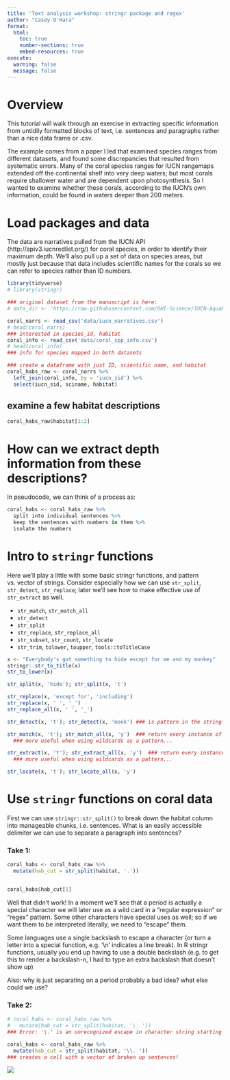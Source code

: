 ```yaml
---
title: 'Text analysis workshop: stringr package and regex'
author: "Casey O'Hara"
format: 
  html:
    toc: true
    number-sections: true
    embed-resources: true
execute:
  warning: false
  message: false
---
```


# Overview

This tutorial will walk through an exercise in extracting specific information from untidily formatted blocks of text, i.e. sentences and paragraphs rather than a nice data frame or .csv.  

The example comes from a paper I led that examined species ranges from different datasets, and found some discrepancies that resulted from systematic errors.  Many of the coral species ranges for IUCN rangemaps extended off the continental shelf into very deep waters; but most corals require shallower water and are dependent upon photosynthesis.  So I wanted to examine whether these corals, according to the IUCN's own information, could be found in waters deeper than 200 meters.


# Load packages and data

The data are narratives pulled from the IUCN API (http://apiv3.iucnredlist.org/) for coral species, in order to identify their maximum depth.  We'll also pull up a set of data on species areas, but mostly just because that data includes scientific names for the corals so we can refer to species rather than ID numbers.

``` r
library(tidyverse)
# library(stringr)

### original dataset from the manuscript is here:
# data_dir <- 'https://raw.githubusercontent.com/OHI-Science/IUCN-AquaMaps/master/clip_depth'

coral_narrs <- read_csv('data/iucn_narratives.csv')
# head(coral_narrs)
### interested in species_id, habitat
coral_info <- read_csv('data/coral_spp_info.csv')
# head(coral_info)
### info for species mapped in both datasets

### create a dataframe with just ID, scientific name, and habitat
coral_habs_raw <- coral_narrs %>%
  left_join(coral_info, by = 'iucn_sid') %>%
  select(iucn_sid, sciname, habitat)
```

## examine a few habitat descriptions

``` r
coral_habs_raw$habitat[1:2]
```

# How can we extract depth information from these descriptions?

In pseudocode, we can think of a process as:

```r
coral_habs <- coral_habs_raw %>%
  split into individual sentences %>%
  keep the sentences with numbers in them %>%
  isolate the numbers
```
  
# Intro to `stringr` functions

Here we'll play a little with some basic stringr functions, and pattern vs. vector of strings.  Consider especially how we can use `str_split`, `str_detect`, `str_replace`; later we'll see how to make effective use of `str_extract` as well.

- `str_match`, `str_match_all`
- `str_detect`
- `str_split`
- `str_replace`, `str_replace_all`
- `str_subset`, `str_count`, `str_locate`
- `str_trim`, `tolower`, `toupper`, `tools::toTitleCase`

``` r
x <- "Everybody's got something to hide except for me and my monkey"
stringr::str_to_title(x)
str_to_lower(x)

str_split(x, 'hide'); str_split(x, 't')

str_replace(x, 'except for', 'including')
str_replace(x, ' ', '_')
str_replace_all(x, ' ', '_')

str_detect(x, 't'); str_detect(x, 'monk') ### is pattern in the string? T/F

str_match(x, 't'); str_match_all(x, 'y')  ### return every instance of the pattern in the string
  ### more useful when using wildcards as a pattern...

str_extract(x, 't'); str_extract_all(x, 'y')  ### return every instance of the pattern in the string
  ### more useful when using wildcards as a pattern...

str_locate(x, 't'); str_locate_all(x, 'y')
```

# Use `stringr` functions on coral data

First we can use `stringr::str_split()` to break down the habitat column into manageable chunks, i.e. sentences.  What is an easily accessible delimiter we can use to separate a paragraph into sentences?

### Take 1:

``` r

coral_habs <- coral_habs_raw %>%
  mutate(hab_cut = str_split(habitat, '.'))


coral_habs$hab_cut[1]
```

Well that didn't work!  In a moment we'll see that a period is actually a special character we will later use as a wild card in a "regular expression" or "regex" pattern.  Some other characters have special uses as well; so if we want them to be interpreted literally, we need to "escape" them.  

Some languages use a single backslash to escape a character (or turn a letter into a special function, e.g. '\\n' indicates a line break).  In R stringr functions, usually you end up having to use a double backslash (e.g. to get this to render a backslash-n, I had to type an extra backslash that doesn't show up)

Also: why is just separating on a period probably a bad idea?  what else could we use?

### Take 2:

``` r
# coral_habs <- coral_habs_raw %>%
#   mutate(hab_cut = str_split(habitat, '\. '))
### Error: '\.' is an unrecognized escape in character string starting "'\."

coral_habs <- coral_habs_raw %>%
  mutate(hab_cut = str_split(habitat, '\\. '))
### creates a cell with a vector of broken up sentences!

```

![](expert_regex.jpg)
